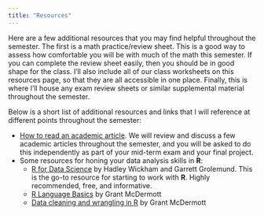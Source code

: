 ```yaml
---
title: "Resources"
---
```


Here are a few additional resources that you may find helpful throughout the semester. The first is a math practice/review sheet. This is a good way to assess how comfortable you will be with much of the math this semester. If you can complete the review sheet easily, then you should be in good shape for the class. I'll also include all of our class worksheets on this resources page, so that they are all accessible in one place. Finally, this is where I'll house any exam review sheets or similar supplemental material throughout the semester.

Below is a short list of additional resources and links that I will reference at different points throughout the semester:

- [How to read an academic article](https://guides.libraries.emory.edu/c.php?g=971000&p=7017430). We will review and discuss a few academic articles throughout the semester, and you will be asked to do this independently as part of your mid-term exam and your final project.
- Some resources for honing your data analysis skills in **R**:
    + [R for Data Science](https://r4ds.had.co.nz/) by Hadley Wickham and Garrett Grolemund. This is the go-to resource for starting to work with **R**. Highly recommended, free, and informative.
    + [R Language Basics](https://raw.githack.com/uo-ec607/lectures/master/04-rlang/04-rlang.html#1) by Grant McDermott
    + [Data cleaning and wrangling in R](https://raw.githack.com/uo-ec607/lectures/master/05-tidyverse/05-tidyverse.html#1) by Grant McDermott